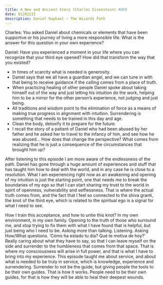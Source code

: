 ```yaml
---
title: A New and Ancient Story (Charles Eisenstein) #058
date: 012022II
description: Daniel Raphael – The Wizards Path
---
```


Charles: You asked Daniel about chemicals or elements that have been supportive or his journey of living a more responsible life. What is the answer for this question in your own experience?

Daniel: Have you experienced a moment in your life where you can recognize that your third eye opened? How did that transform the way that you existed?

- In times of scarcity what is needed is generosity.
- Daniel says that we all have a guardian angel, and we can tune in with that being to receive guidance if the calling comes from a place of truth.
- When practicing healing of other people Daniel spoke about taking himself out of the way and just letting his intuition do the work, helping him to be a mirror for the other person’s experience, not judging and just being.
- All traditions and wisdom point to the elimination of force as a means of making true progress in alignment with intuition. Surrendering is something that needs to be trained in this day and age.
- Clean the body, detoxify it to prepare for the future.
- I recall the story of a patient of Daniel who had been abused by her father and he asked her to travel to the infancy of him, and see how he was abused… How does that change the perspective? What comes from realizing that he is just a consequence of the circumstances that brought him up?

After listening to this episode I am more aware of the endlessness of the path. Daniel has gone through a huge amount of experiences and stuff that has taught him how to deal with the world, and in any case he is close to a resolution. What I am experiencing right now as an awakening and opening of my intuition is just the starting point, one that needs me to break the boundaries of my ego so that I can start sharing my trust to the world in spirit of openness, vulnerability and selflessness. That is where the actual truth comes from, and the fact that I feel so connected to the shiva granti, the knot of the third eye, which is related to the spiritual ego is a signal for what I need to see.

How I train this acceptance, and how to untie this knot? In my own environment, in my own family. Opening to the truth of those who surround me, and stop trying to fix them with what I have found that is helpful, but just being who I need to be. Asking more than talking. Listening. Asking How/What questions. ‘Cómo ha estado tu día? Qué te motiva de hoy?’ Really caring about what they have to say, so that I can leave myself on the side and surrender to the humbleness that comes from that space. That is where my consciousness will arise in full power, and that is what I have to bring into my experience. This episode taught me about service, and about what is needed to be truly in service, which is knowledge, experience and surrendering. Surrender to not be the guide, but giving people the tools to be their own guides. That is how it works. People need to be their own guides, for that is how they will be able to heal their deepest wounds.
